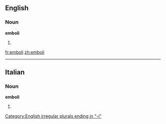 ==English==

===Noun===
'''emboli'''

# {{plural of|[[embolus]]}}

[[Category:English irregular plurals ending in "-i"]]

[[fr:emboli]]
[[zh:emboli]]

----
==Italian==

===Noun===
'''emboli''' {{m}}

# {{plural of|[[embolo]]|lang=Italian}}
{{rfc-auto}}